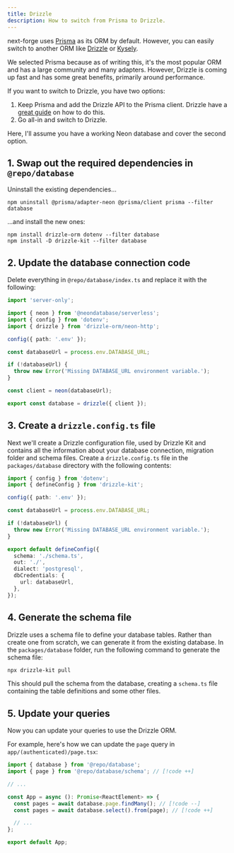 ```yaml
---
title: Drizzle
description: How to switch from Prisma to Drizzle.
---
```


next-forge uses [Prisma](https://prisma.io) as its ORM by default. However, you can easily switch to another ORM like [Drizzle](https://orm.drizzle.team) or [Kysely](https://kysely.dev/).

We selected Prisma because as of writing this, it's the most popular ORM and has a large community and many adapters. However, Drizzle is coming up fast and has some great benefits, primarily around performance.

If you want to switch to Drizzle, you have two options:

1. Keep Prisma and add the Drizzle API to the Prisma client. Drizzle have a [great guide](https://orm.drizzle.team/docs/prisma) on how to do this.
2. Go all-in and switch to Drizzle.

Here, I'll assume you have a working Neon database and cover the second option.

## 1. Swap out the required dependencies in `@repo/database`

Uninstall the existing dependencies...

```package-install
npm uninstall @prisma/adapter-neon @prisma/client prisma --filter database
```

...and install the new ones:

```package-install
npm install drizzle-orm dotenv --filter database
npm install -D drizzle-kit --filter database
```

## 2. Update the database connection code

Delete everything in `@repo/database/index.ts` and replace it with the following:

```ts title="packages/database/index.ts"
import 'server-only';

import { neon } from '@neondatabase/serverless';
import { config } from 'dotenv';
import { drizzle } from 'drizzle-orm/neon-http';

config({ path: '.env' });

const databaseUrl = process.env.DATABASE_URL;

if (!databaseUrl) {
  throw new Error('Missing DATABASE_URL environment variable.');
}

const client = neon(databaseUrl);

export const database = drizzle({ client });
```

## 3. Create a `drizzle.config.ts` file

Next we'll create a Drizzle configuration file, used by Drizzle Kit and contains all the information about your database connection, migration folder and schema files. Create a `drizzle.config.ts` file in the `packages/database` directory with the following contents:

```ts title="packages/database/drizzle.config.ts"
import { config } from 'dotenv';
import { defineConfig } from 'drizzle-kit';

config({ path: '.env' });

const databaseUrl = process.env.DATABASE_URL;

if (!databaseUrl) {
  throw new Error('Missing DATABASE_URL environment variable.');
}

export default defineConfig({
  schema: './schema.ts',
  out: './',
  dialect: 'postgresql',
  dbCredentials: {
    url: databaseUrl,
  },
});
```

## 4. Generate the schema file

Drizzle uses a schema file to define your database tables. Rather than create one from scratch, we can generate it from the existing database. In the `packages/database` folder, run the following command to generate the schema file:

```bash
npx drizzle-kit pull
```

This should pull the schema from the database, creating a `schema.ts` file containing the table definitions and some other files.

## 5. Update your queries

Now you can update your queries to use the Drizzle ORM.

For example, here's how we can update the `page` query in `app/(authenticated)/page.tsx`:

```ts title="apps/app/app/(authenticated)/page.tsx"
import { database } from '@repo/database';
import { page } from '@repo/database/schema'; // [!code ++]

// ...

const App = async (): Promise<ReactElement> => {
  const pages = await database.page.findMany(); // [!code --]
  const pages = await database.select().from(page); // [!code ++]

  // ...
};

export default App;
```
